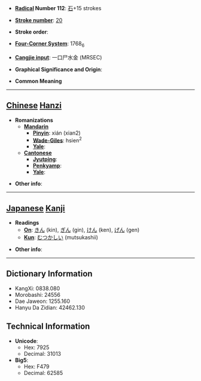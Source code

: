 * '''[[Wiktionary:Chinese radical index| Radical]] Number 112''': [[Wiktionary:Chinese radical index 石|石]]+15 strokes

* '''[[Wiktionary:Chinese total strokes index|Stroke number]]''': [[Wiktionary:Chinese total strokes index 20|20]]

* '''Stroke order''': 

* '''[[Wiktionary:Chinese four corner index|Four-Corner System]]''': 1768<sub>6</sub>

* '''[[Wiktionary:Chinese Cangjie index|Cangjie input]]''': 一口尸水金 (MRSEC)

* '''Graphical Significance and Origin''': 

* '''Common Meaning'''

----

== [[Chinese]] [[Hanzi]] ==

* '''Romanizations'''
** '''[[Mandarin]]'''
*** '''[[Pinyin]]''': xián (xian2)
*** '''[[Wade-Giles]]''': hsien<sup>2</sup>
*** '''[[Yale]]''': 
** '''[[Cantonese]]'''
*** '''[[Jyutping]]''':
*** '''[[Penkyamp]]''': 
*** '''[[Yale]]''': 

* '''Other info''': 

----

== [[Japanese]] [[Kanji]] ==

* '''Readings'''
** '''[[On]]''': [[きん]] (kin), [[ぎん]] (gin), [[けん]] (ken), [[げん]] (gen)
** '''[[Kun]]''': [[むつかしい]] (mutsukashii)

* '''Other info''':  

----

== Dictionary Information ==

* KangXi: 0838.080
* Morobashi: 24556
* Dae Jaweon: 1255.160
* Hanyu Da Zidian: 42462.130

== Technical Information ==

* '''Unicode''':
** Hex: 7925
** Decimal: 31013
* '''Big5''':
** Hex: F479
** Decimal: 62585